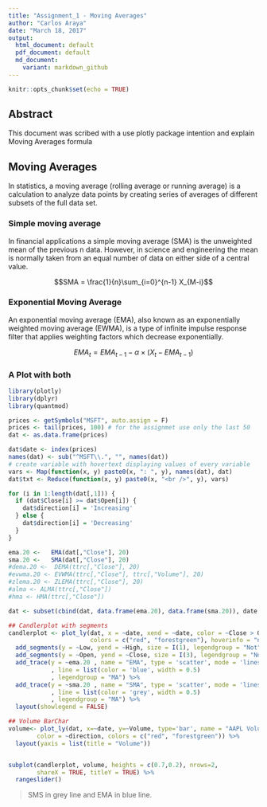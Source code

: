 ```yaml
---
title: "Assignment_1 - Moving Averages"
author: "Carlos Araya"
date: "March 18, 2017"
output:
  html_document: default
  pdf_document: default
  md_document:
    variant: markdown_github
---
```


```r
knitr::opts_chunk$set(echo = TRUE)
```

## Abstract

This document was scribed with a use plotly package intention and explain Moving Averages formula

## Moving Averages

In statistics, a moving average (rolling average or running average) is a calculation to analyze data points by creating series of averages of different subsets of the full data set.

### Simple moving average

In financial applications a simple moving average (SMA) is the unweighted mean of the previous n data. However, in science and engineering the mean is normally taken from an equal number of data on either side of a central value.

$$SMA = \frac{1}{n}\sum_{i=0}^{n-1} X_{M-i}$$

### Exponential Moving Average

An exponential moving average (EMA), also known as an exponentially weighted moving average (EWMA), is a type of infinite impulse response filter that applies weighting factors which decrease exponentially.

$$EMA_t = EMA_{t-1} - \alpha \times (X_t - EMA_{t-1}) $$

### A Plot with both

```r

library(plotly)
library(dplyr)
library(quantmod)

prices <- getSymbols("MSFT", auto.assign = F)
prices <- tail(prices, 100) # for the assignmet use only the last 50
dat <- as.data.frame(prices)

dat$date <- index(prices)
names(dat) <- sub("^MSFT\\.", "", names(dat))
# create variable with hovertext displaying values of every variable
vars <- Map(function(x, y) paste0(x, ": ", y), names(dat), dat)
dat$txt <- Reduce(function(x, y) paste0(x, "<br />", y), vars)

for (i in 1:length(dat[,1])) {
  if (dat$Close[i] >= dat$Open[i]) {
    dat$direction[i] = 'Increasing'
  } else {
    dat$direction[i] = 'Decreasing'
  }
}

ema.20 <-   EMA(dat[,"Close"], 20)
sma.20 <-   SMA(dat[,"Close"], 20)
#dema.20 <-  DEMA(ttrc[,"Close"], 20)
#evwma.20 <- EVWMA(ttrc[,"Close"], ttrc[,"Volume"], 20)
#zlema.20 <- ZLEMA(ttrc[,"Close"], 20)
#alma <- ALMA(ttrc[,"Close"])
#hma <- HMA(ttrc[,"Close"])

dat <- subset(cbind(dat, data.frame(ema.20), data.frame(sma.20)), date >= date[20])

## Candlerplot with segments
candlerplot <- plot_ly(dat, x = ~date, xend = ~date, color = ~Close > Open,
                       colors = c("red", "forestgreen"), hoverinfo = "none") %>%
  add_segments(y = ~Low, yend = ~High, size = I(1), legendgroup = "Not") %>%
  add_segments(y = ~Open, yend = ~Close, size = I(3), legendgroup = "Not") %>%
  add_trace(y = ~ema.20 , name = "EMA", type = 'scatter', mode = 'lines'
            , line = list(color = 'blue', width = 0.5)
            , legendgroup = "MA") %>%
  add_trace(y = ~sma.20 , name = "SMA", type = 'scatter', mode = 'lines'
            , line = list(color = 'grey', width = 0.5)
            , legendgroup = "MA") %>%
  layout(showlegend = FALSE)

## Volume BarChar
volume<- plot_ly(dat, x=~date, y=~Volume, type='bar', name = "AAPL Volume",
        color = ~direction, colors = c("red", "forestgreen")) %>%
  layout(yaxis = list(title = "Volume"))


subplot(candlerplot, volume, heights = c(0.7,0.2), nrows=2,
        shareX = TRUE, titleY = TRUE) %>%
  rangeslider()

```

> SMS in grey line and EMA in blue line.

